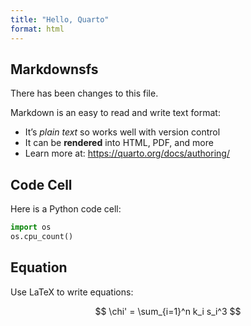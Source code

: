 ```yaml
---
title: "Hello, Quarto"
format: html
---
```


## Markdownsfs

There has been changes to this file.

Markdown is an easy to read and write text format:

- It's _plain text_ so works well with version control
- It can be **rendered** into HTML, PDF, and more
- Learn more at: <https://quarto.org/docs/authoring/>

## Code Cell

Here is a Python code cell:

```python
import os
os.cpu_count()
```

## Equation

Use LaTeX to write equations:

$$
\chi' = \sum_{i=1}^n k_i s_i^3
$$
